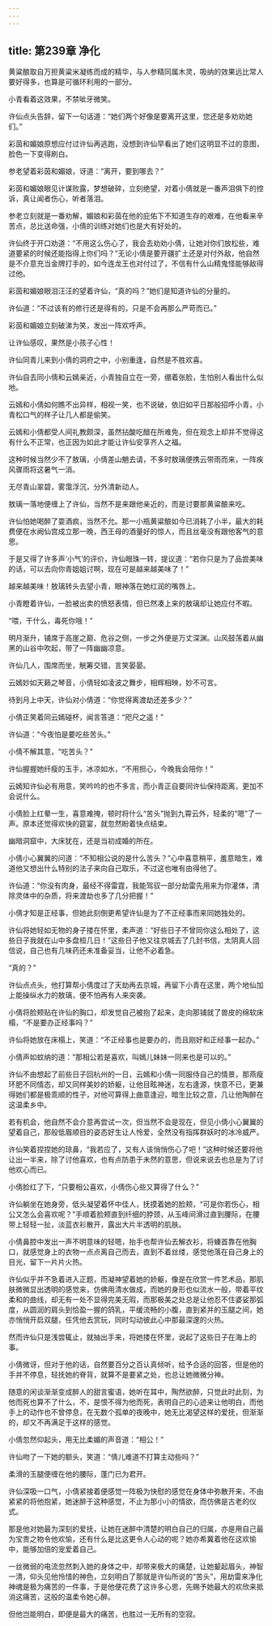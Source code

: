 ```yaml
---
---
---
```

title: 第239章 净化
---





黄粱酿取自万担黄粱米凝练而成的精华，与人参精同属木灵，吸纳的效果远比常人要好得多，也算是可循环利用的一部分。

小青看着这效果，不禁呲牙微笑。

许仙点头告辞，留下一句话道：“她们两个好像是要离开这里，您还是多劝劝她们。”

彩茵和媚娘原想应付过许仙再逃跑，没想到许仙早看出了她们这明显不过的意图，脸色一下变得刷白。

参老望着彩茵和媚娘，讶道：“离开，要到哪去？”

彩茵和媚娘眼见计谋败露，梦想破碎，立刻绝望，对着小倩就是一番声泪俱下的控诉，真让闻者伤心，听者落泪。

参老立刻就是一番劝解，媚娘和彩茵在他的庇佑下不知道生存的艰难，在他看来辛苦点，总比送命强，小倩的训练对她们也是大有好处的。

许仙终于开口劝道：“不用这么伤心了，我会去劝劝小倩，让她对你们放松些，难道要紧的时候还能指得上你们吗？”无论小倩是要开疆扩土还是对付外敌，他自然是不介意充当金牌打手的，如今连龙王也对付过了，不信有什么山精鬼怪能够敌得过他。

彩茵和媚娘眼泪汪汪的望着许仙，“真的吗？”她们是知道许仙的分量的。

许仙道：“不过该有的修行还是得有的，只是不会再那么严苛而已。”

彩茵和媚娘立刻破涕为笑，发出一阵欢呼声。

让许仙感叹，果然是小孩子心性！

许仙同青儿来到小倩的洞府之中，小别重逢，自然是不胜欢喜。

许仙自去同小倩和云嫣亲近，小青独自立在一旁，绷着张脸，生怕别人看出什么似地。

云嫣和小倩如何瞧不出异样，相视一笑，也不说破，依旧如平日那般招呼小青，小青松口气的样子让几人都是偷笑。

云嫣和小倩都受人间礼教颇深，虽然拈酸吃醋在所难免，但在观念上却并不觉得这有什么不正常，也正因为如此才能让许仙安享齐人之福。

这种时候当然少不了敖璃，小倩差山魈去请，不多时敖璃便携云带雨而来，一阵疾风骤雨将这暑气一消。

无尽青山翠碧，雾霭浮沉，分外清新动人。

敖璃一落地便缠上了许仙，当然不是来跟他亲近的，而是讨要那黄粱酿来吃。

许仙怕她喝醉了耍酒疯，当然不允。那一小瓶黄粱酿如今已消耗了小半，最大的耗费便在水阙仙宫成立那一晚，西王母的酒量好的惊人，而且丝毫没有跟他客气的意思。

于是又得了许多声‘小气’的评价，许仙眼珠一转，提议道：“若你只是为了品尝美味的话，可以去向你青姐姐讨啊，现在可是越来越美味了！”

越来越美味！敖璃转头去望小青，眼神落在她红润的嘴唇上。

小青瞪着许仙，一脸被出卖的愤怒表情，但已然凑上来的敖璃却让她应付不暇。

“喂，干什么，毒死你哦！”

明月渐升，铺席于高崖之巅、危谷之侧，一步之外便是万丈深渊。山风鼓荡着从幽黑的山谷中吹起，带了一阵幽幽凉意。

许仙几人，围席而坐，觥筹交错，言笑晏晏。

云嫣妙如天籁之琴音，小倩轻如凌波之舞步，相辉相映，妙不可言。

待到月上中天，许仙对小倩道：“你觉得离渡劫还差多少？”

小倩正笑着同云嫣碰杯，闻言答道：“咫尺之遥！”

许仙道：“今夜怕是要吃些苦头。”

小倩不解其意，“吃苦头？”

许仙握握她纤瘦的玉手，冰凉如水，“不用担心，今晚我会陪你！”

云嫣知许仙必有用意，笑吟吟的也不多言，而小青正自要同许仙保持距离，更加不会说什么。

小倩脸上红晕一生，喜意难掩，顿时将什么“苦头”抛到九霄云外，轻柔的“嗯”了一声。原本还觉得欢快的筵宴，就忽然盼着快点结束。

幽暗洞窟中，大床犹在，还是当初成婚的所在。

小倩小心翼翼的问道：“不知相公说的是什么苦头？”心中喜意稍平，羞意暗生，难道他又想出什么特别的法子来向自己取乐，不过这也唯有由得他了。

许仙道：“你没有肉身，最经不得雷霆，我能驾驭一部分劫雷先用来为你灌体，清除灵体中的杂质，将来渡劫也多了几分把握！”

小倩才知是正经事，但她此刻倒更希望许仙是为了不正经事而来同她独处的。

许仙将她轻如无物的身子搂在怀里，柔声道：“好些日子不曾同你这么相处了，这些日子我就在山中多盘桓几日！”这些日子他又往京城去了几封书信，太阴真人回信说，自己也有几味药还未准备妥当，让他不必着急。

“真的？”

许仙点点头，他打算帮小倩度过了天劫再去京城，再留下小青在这里，两个地仙加上能操纵水力的敖璃，便不怕再有人来突袭。

小倩将脸颊贴在许仙的胸口，却发觉自己被抱了起来，走向那铺就了兽皮的绵软床榻，“不是要办正经事吗？”

许仙将她放在床榻上，笑道：“不正经事也是要办的，而且刚好和正经事一起办。”

小倩声如蚊纳的道：“那相公若是喜欢，叫嫣儿妹妹一同来也是可以的。”

许仙不由想起了前些日子回杭州的一日，云嫣和小倩一同服侍自己的情景，那燕瘦环肥不同情态，却又同样美妙的娇躯，让他目眩神迷，左右逢源，快意不已，更兼得她们都是极乖顺的性子，对他可算得上曲意逢迎，暗生比较之意，几让他陶醉在这温柔乡中。

若有机会，他自然不会介意再尝试一次，但当然不会是现在，但见小倩小心翼翼的望着自己，那般低眉顺目的姿态好生让人怜爱，全然没有指挥群妖时的冰冷威严。

许仙笑着捏捏她的琼鼻，“我若应了，又有人该悄悄伤心了吧！”这种时候还要将他让出一半来，除了讨他喜欢，也有点防患于未然的意思，但说来说去也总是为了讨他欢心而已。

小倩脸红了下，“只要相公喜欢，小倩伤心些又算得了什么？”

许仙躺坐在她身旁，低头凝望着怀中佳人，抚摸着她的脸颊，“可是你若伤心，相公又怎么会喜欢呢？”手顺着脸颊直到纤细的脖颈，从玉峰间滑过直到腰际，在腰带上轻轻一扯，淡蓝衣衫散开，露出大片半透明的肌肤。

小倩鼻腔中发出一声不明意味的轻嗯，抬手也帮许仙去解衣衫，将螓首靠在他胸口，就感觉身上的衣物一点点离自己而去，直到不着丝缕，感觉他落在自己身上的目光，留下一片片火热。

许仙似乎并不急着进入正题，而凝神望着她的娇躯，像是在欣赏一件艺术品，那肌肤微微显出透明的感觉来，仿佛用清水做成，而她的身形也似流水一般，带着平纹柔和的曲线，却无有一处不显得完美无瑕，而那极美之处总是让他忍不住婆娑那弧度，从圆润的肩头到恰盈一握的鸽乳，平缓流畅的小腹，直到紧并的玉腿之间，她亦悄悄开启双腿，任凭他去赏玩，同时勾动彼此心中那最深邃的火热。

然而许仙只是浅尝辄止，就抽出手来，将她搂在怀里，说起了这些日子在海上的事。

小倩微讶，但对于他的话，自然要百分之百认真倾听，给予合适的回答，但是他的手并不停息，轻抚她的脊背，就算不是要紧之处，也总让她微微分神。

随意的闲谈渐渐变成醉人的甜言蜜语，她听在耳中，陶然欲醉，只觉此时此刻，为他而死也算不了什么，不，是恨不得为他而死，表明自己的心迹来让他明白，而他手上的动作也不曾停息，在无数个孤单的夜晚中，她无比渴望这样的爱抚，但渐渐的，却又不再满足于这样的感觉。

小倩忽然仰起头，用无比柔媚的声音道：“相公！”

许仙吻了一下她的额头，笑道：“倩儿难道不打算主动些吗？”

柔滑的玉腿便缠在他的腰际，蓬门已为君开。

许仙深吸一口气，小倩紧接着便感觉一阵极为快慰的感觉在身体中弥散开来，不由紧紧的将他抱紧，她迷醉于这种感觉，不止为那小小的情欲，而仿佛是古老的仪式。

那是他对她最为深刻的爱抚，让她在迷醉中清楚的明白自己的归属，亦是用自己最为宝贵之物令他欢愉，还有什么是比这更令人心动的呢？她亦希冀着他在这欢愉中，能够加倍的宠爱着自己。

一丝微弱的电流忽然刺入她的身体之中，却带来极大的痛楚，让她颦起眉头，神智一清，仰头见他怜惜的神色，立刻明白了那就是许仙所说的“苦头”，用劫雷来净化神魂是极为痛苦的一件事，于是他便花费了这许多心思，先赐予她最大的欢欣来抵消这痛苦，这般的温柔令她心醉。

但他岂能明白，即便是最大的痛苦，也胜过一无所有的空寂。